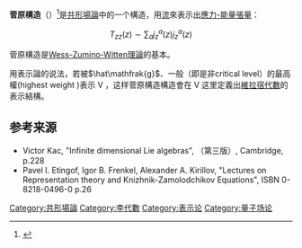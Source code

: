 {{multiple issues|
{{expert|time=2016-10-01T02:41:35+00:00}}
{{orphan|time=2016-10-01T02:41:35+00:00}}
{{roughtranslation|time=2016-10-01T02:41:35+00:00}}
}}
'''菅原構造'''（{{lang-en|Sugawara construction}}）<ref>{{cite book |last= Blumenhagen R. , Plauschinn E. |date= 2009 |title= Introduction to Conformal Field Theory with applications to string theory |url= http://www.springer.com/us/book/9783642004490 |location=  |publisher=  |page=  |isbn=  |access-date=  |archive-date= 2017-12-23 |archive-url= https://web.archive.org/web/20171223224459/http://www.springer.com/us/book/9783642004490 |dead-url= no }}</ref>是[[共形場論|共形場論]]中的一个構造，用[[流|流]]來表示出[[應力-能量張量|應力-能量張量]]：
:<math>T_{zz}(z) \sim \sum_a  j^a_z (z) j^a_z(z)</math>

菅原構造是[[Wess-Zumino-Witten理論|Wess-Zumino-Witten理論]]的基本。

用表示論的说法，若被{{le|仿射李代數|Affine Lie algebra}}<math>\hat\mathfrak{g}</math>、一般（即是非critical level）的最高權(highest weight )表示 V ，这样菅原構造構造會在 V 这里定義出[[維拉宿代數|維拉宿代數]]的表示結構。

== 参考来源 ==
* Victor Kac, "Infinite dimensional Lie algebras", （第三版）, Cambridge, p.228
* Pavel I. Etingof, Igor B. Frenkel, Alexander A. Kirillov, "Lectures on Representation theory and Knizhnik-Zamolodchikov Equations", ISBN 0-8218-0496-0 p.26
{{reflist}}

{{數學小作品}}

[[Category:共形場論|Category:共形場論]]
[[Category:李代數|Category:李代數]]
[[Category:表示论|Category:表示论]]
[[Category:量子场论|Category:量子场论]]